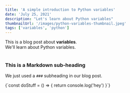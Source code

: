 ```yaml
---
title: 'A simple introduction to Python variables'
date: 'July 25, 2021'
description: "Let's learn about Python variables"
thumbnailUrl: '/images/python-variables-thumbnail.jpeg'
tags: ['variables', 'python']
---
```


<div>
  This is a blog post about <strong>variables</strong>. <br />
  We'll learn about Python variables.
</div>

<br />

### This is a Markdown sub-heading

We just used a `###` subheading in our blog post.

<TypeScript>
  {`const doStuff = () => {
      return console.log('hey')
    }`}
</TypeScript>

